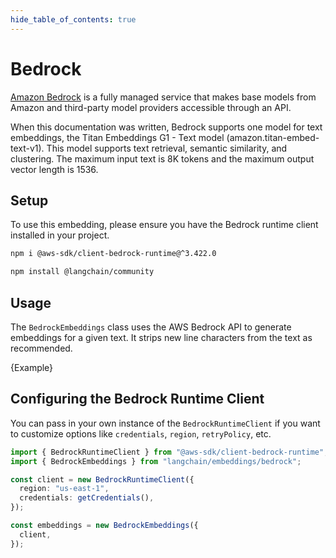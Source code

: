 ```yaml
---
hide_table_of_contents: true
---
```


# Bedrock

[Amazon Bedrock](https://docs.aws.amazon.com/bedrock/latest/userguide/what-is-service.html) is a fully managed service that makes base models from Amazon and third-party model providers accessible through an API.

When this documentation was written, Bedrock supports one model for text embeddings, the Titan Embeddings G1 - Text model (amazon.titan-embed-text-v1). This model supports text retrieval, semantic similarity, and clustering. The maximum input text is 8K tokens and the maximum output vector length is 1536.

## Setup

To use this embedding, please ensure you have the Bedrock runtime client installed in your project.

```bash npm2yarn
npm i @aws-sdk/client-bedrock-runtime@^3.422.0
```


<IntegrationInstallTooltip></IntegrationInstallTooltip>

```bash npm2yarn
npm install @langchain/community
```

## Usage

The `BedrockEmbeddings` class uses the AWS Bedrock API to generate embeddings for a given text. It strips new line characters from the text as recommended.


<CodeBlock language="typescript">{Example}</CodeBlock>

## Configuring the Bedrock Runtime Client

You can pass in your own instance of the `BedrockRuntimeClient` if you want to customize options like
`credentials`, `region`, `retryPolicy`, etc.

```typescript
import { BedrockRuntimeClient } from "@aws-sdk/client-bedrock-runtime";
import { BedrockEmbeddings } from "langchain/embeddings/bedrock";

const client = new BedrockRuntimeClient({
  region: "us-east-1",
  credentials: getCredentials(),
});

const embeddings = new BedrockEmbeddings({
  client,
});
```
